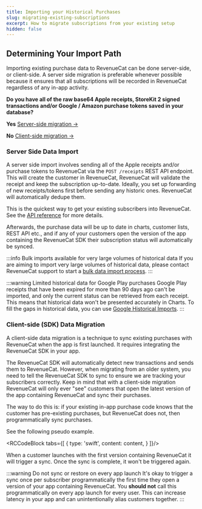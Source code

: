 ```yaml
---
title: Importing your Historical Purchases
slug: migrating-existing-subscriptions
excerpt: How to migrate subscriptions from your existing setup
hidden: false
---
```


## Determining Your Import Path

Importing existing purchase data to RevenueCat can be done server-side, or client-side. A server side migration is preferable whenever possible because it ensures that all subscriptions will be recorded in RevenueCat regardless of any in-app activity.

**Do you have all of the raw base64 Apple receipts, StoreKit 2 signed transactions and/or Google / Amazon purchase tokens saved in your database?**

**Yes** [Server-side migration →](#server-side-migration)

**No** [Client-side migration →](#client-side-migration)

### Server Side Data Import

A server side import involves sending all of the Apple receipts and/or purchase tokens to RevenueCat via the `POST /receipts` REST API endpoint. This will create the customer in RevenueCat, RevenueCat will validate the receipt and keep the subscription up-to-date. Ideally, you set up forwarding of new receipts/tokens first before sending any historic ones. RevenueCat will automatically dedupe them.

This is the quickest way to get your existing subscribers into RevenueCat. See the [API reference](https://www.revenuecat.com/docs/api-v1#tag/transactions/operation/receipts) for more details.

Afterwards, the purchase data will be up to date in charts, customer lists, REST API etc., and if any of your customers open the version of the app containing the RevenueCat SDK their subscription status will automatically be synced.

:::info Bulk imports available for very large volumes of historical data
If you are aiming to import very large volumes of historical data, please contact RevenueCat support to start a [bulk data import process](/migrating-to-revenuecat/migrating-existing-subscriptions/receipt-imports).
:::

:::warning Limited historical data for Google Play purchases
Google Play receipts that have been expired for more than 90 days ago can't be imported, and only the current status can be retrieved from each receipt. This means that historical data won't be presented accurately in Charts. To fill the gaps in historical data, you can use [Google Historical Imports](/migrating-to-revenuecat/migrating-existing-subscriptions/google-historical-import).
:::

### Client-side (SDK) Data Migration

A client-side data migration is a technique to sync existing purchases with RevenueCat when the app is first launched. It requires integrating the RevenueCat SDK in your app.

The RevenueCat SDK will automatically detect new transactions and sends them to RevenueCat. However, when migrating from an older system, you need to tell the RevenueCat SDK to sync to ensure we are tracking your subscribers correctly. Keep in mind that with a client-side migration RevenueCat will only ever "see" customers that open the latest version of the app containing RevenueCat and sync their purchases.

The way to do this is: if your existing in-app purchase code knows that the customer has pre-existing purchases, but RevenueCat does not, then programmatically sync purchases.

See the following pseudo example.



<RCCodeBlock tabs={[
    {
        type: 'swift',
        content: content,
    }
]}/>

When a customer launches with the first version containing RevenueCat it will trigger a sync. Once the sync is complete, it won't be triggered again.

:::warning Do not sync or restore on every app launch
It's okay to trigger a sync once per subscriber programmatically the first time they open a version of your app containing RevenueCat. You **should not** call this programmatically on every app launch for every user. This can increase latency in your app and can unintentionally alias customers together.
:::

